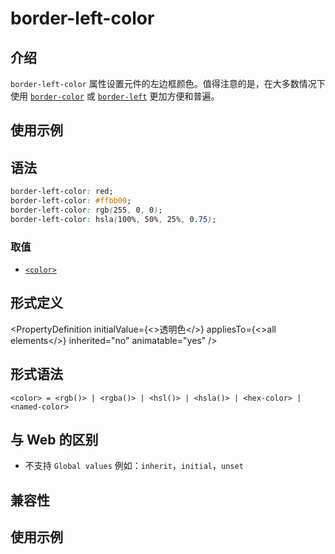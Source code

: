 # border-left-color

## 介绍

`border-left-color` 属性设置元件的左边框颜色。值得注意的是，在大多数情况下使用 [`border-color`](./border-color.mdx) 或 [`border-left`](./border-left.mdx) 更加方便和普遍。

## 使用示例


<Go
  example="css-api"
  defaultFile="src/border-left-color/App.tsx"
  img="/assets/doc/css/border-color-edge.jpg"
  defaultEntryFile="dist/border-left-color.lynx.bundle"
  entry="src/border-left-color"
/>

## 语法

```css
border-left-color: red;
border-left-color: #ffbb00;
border-left-color: rgb(255, 0, 0);
border-left-color: hsla(100%, 50%, 25%, 0.75);
```

### 取值

- [`<color>`](api/css/data-type/color.mdx)

## 形式定义


<PropertyDefinition
  initialValue={<>透明色</>}
  appliesTo={<>all elements</>}
  inherited="no"
  animatable="yes"
/>

## 形式语法

```
<color> = <rgb()> | <rgba()> | <hsl()> | <hsla()> | <hex-color> | <named-color>
```

## 与 Web 的区别

- 不支持 `Global values` 例如：`inherit`，`initial`，`unset`

## 兼容性


<LegacyCompatTable metadata="css/properties/border-left-color" />

## 使用示例


<Go
  example="css-api"
  defaultFile="src/border-left-color/App.tsx"
  img="/assets/doc/border-left-color.png"
  defaultEntryFile="dist/border-left-color.lynx.bundle"
  entry="src/border-left-color"
/>

